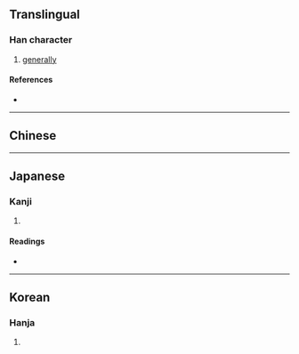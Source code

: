 {{character info/new}}
{{also|概}}
==Translingual==

===Han character===
{{Han char|rn=75|rad=木|as=11|sn=15|four=|canj=DHPU|ids=⿰木旣}}

# [[generally]]

====References====
* {{Han ref|kx=0547.070|dkj=15364|dj=0935.050|hdz=21280.131|uh=69EA|ud=27114}}

----

==Chinese==
{{zh-see|概|v}}

----

==Japanese==
{{ja-kanji forms|概|槪}}

===Kanji===
{{ja-kanji|grade=|rs=木11|shin=概}}

# {{defn|lang=ja|sort=木11}}

====Readings====
* {{ja-readings|on=[[がい]] (gai), [[かい]] (kai)|kun=[[とかき]] (tokaki), [[おおむね]] (oomune), [[おもむき]] (omomuki)}}

----

==Korean==

===Hanja===
{{ko-hanja|hangeul=개|eumhun=대개 大槪|rv=gae|mr=kae|y=kay}}

# {{defn|lang=ko|sort=木11}}
